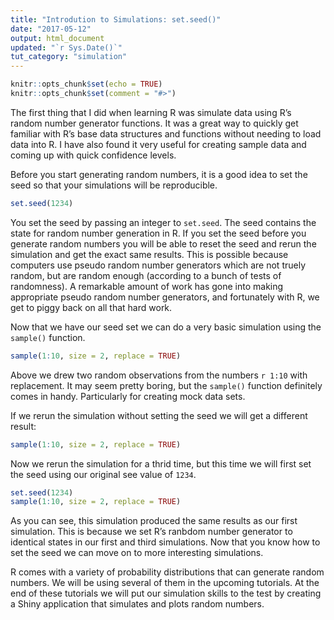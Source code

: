 ```yaml
---
title: "Introdution to Simulations: set.seed()"
date: "2017-05-12"
output: html_document
updated: "`r Sys.Date()`"
tut_category: "simulation"
---
```


```r
knitr::opts_chunk$set(echo = TRUE)
knitr::opts_chunk$set(comment = "#>")
```

The first thing that I did when learning R was simulate data using R's random number generator functions.  It was a great way to quickly get familiar with R's base data structures and functions without needing to load data into R.  I have also found it very useful for creating sample data and coming up with quick confidence levels.  

Before you start generating random numbers, it is a good idea to set the seed so that your simulations will be reproducible.

```r
set.seed(1234)
```

You set the seed by passing an integer to `set.seed`.  The seed contains the state for random number generation in R.  If you set the seed before you generate random numbers you will be able to reset the seed and rerun the simulation and get the exact same results.  This is possible because computers use pseudo random number generators which are not truely random, but are random enough (according to a bunch of tests of randomness).  A remarkable amount of work has gone into making appropriate pseudo random number generators, and fortunately with R, we get to piggy back on all that hard work.

Now that we have our seed set we can do a very basic simulation using the `sample()` function.

```r
sample(1:10, size = 2, replace = TRUE)
```

Above we drew two random observations from the numbers `r 1:10` with replacement.  It may seem pretty boring, but the `sample()` function definitely comes in handy.  Particularly for creating mock data sets.  

If we rerun the simulation without setting the seed we will get a different result:

```r
sample(1:10, size = 2, replace = TRUE)
```

Now we rerun the simulation for a thrid time, but this time we will first set the seed using our original see value of `1234`.

```r
set.seed(1234)
sample(1:10, size = 2, replace = TRUE)
```

As you can see, this simulation produced the same results as our first simulation.  This is because we set R's ranbdom number generator to identical states in our first and third simulations.  Now that you know how to set the seed we can move on to more interesting simulations.

R comes with a variety of probability distributions that can generate random numbers.  We will be using several of them in the upcoming tutorials.  At the end of these tutorials we will put our simulation skills to the test by creating a Shiny application that simulates and plots random numbers.
